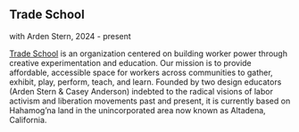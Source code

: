 <Cover
  src="https://awave.press/TS-still-here.jpg"
  alt=""
  caption=""
/>

## Trade School
with Arden Stern, 2024 - present

[Trade School](https://www.gototradeschool.org/en) is an organization centered on building worker power through creative experimentation and education. Our mission is to provide affordable, accessible space for workers across communities to gather, exhibit, play, perform, teach, and learn. Founded by two design educators (Arden Stern & Casey Anderson) indebted to the radical visions of labor activism and liberation movements past and present, it is currently based on Hahamog’na land in the unincorporated area now known as Altadena, California.
